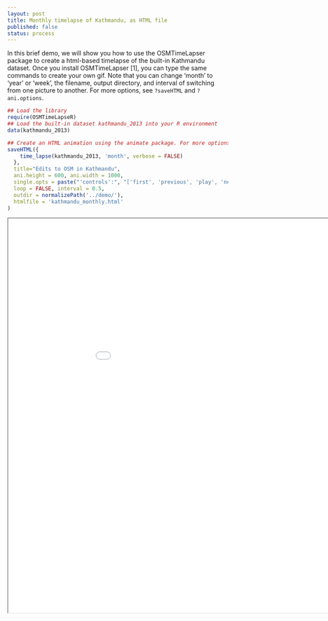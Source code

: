 ```yaml
---
layout: post
title: Monthly timelapse of Kathmandu, as HTML file
published: false
status: process
---
```


In this brief demo, we will show you how to use the OSMTimeLapser package to create a html-based timelapse of the built-in Kathmandu dataset. Once you install OSMTimeLapser [1], you can type the same commands to create your own gif. Note that you can change 'month' to 'year' or 'week', the filename, output directory, and interval of switching from one picture to another. For more options, see `?saveHTML` and `?ani.options`.

```r
## Load the library
require(OSMTimeLapseR)                  
## Load the built-in dataset kathmandu_2013 into your R environment
data(kathmandu_2013)                    

## Create an HTML animation using the animate package. For more options, see ?saveHTML
saveHTML({                              
    time_lapse(kathmandu_2013, 'month', verbose = FALSE)
  },
  title="Edits to OSM in Kathmandu",
  ani.height = 600, ani.width = 1000,   
  single.opts = paste("'controls':", "['first', 'previous', 'play', 'next', 'last', 'speed']"),
  loop = FALSE, interval = 0.5,
  outdir = normalizePath('../demo/'),
  htmlfile = 'kathmandu_monthly.html'
)
```
<iframe src="kathmandu_monthly.html" width=1000 height=900/>

[1] To install OSMTimeLapseR, copy and paste the following into an R console. You will also need to install Java (for the downloading and re-projecting the basemap) and ImageMagick (for creating GIFs).
```install.packages('devtools'); require(devtools); install_github("prabhasp/OSMTimeLapseR")```
